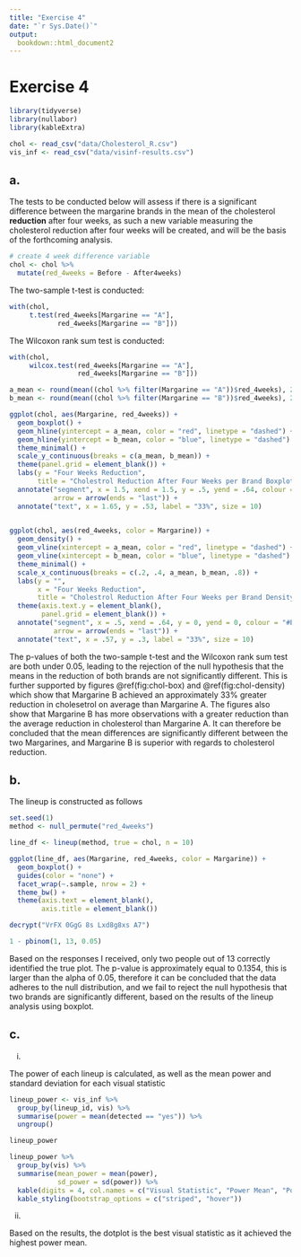 ```yaml
---
title: "Exercise 4"
date: "`r Sys.Date()`"
output: 
  bookdown::html_document2
---
```


# Exercise 4

```r
library(tidyverse)
library(nullabor)
library(kableExtra)
```

```r
chol <- read_csv("data/Cholesterol_R.csv")
vis_inf <- read_csv("data/visinf-results.csv")
```

## a.

The tests to be conducted below will assess if there is a significant difference between the margarine brands in the mean of the cholesterol **reduction** after four weeks, as such a new variable measuring the cholesterol reduction after four weeks will be created, and will be the basis of the forthcoming analysis.

```r
# create 4 week difference variable
chol <- chol %>% 
  mutate(red_4weeks = Before - After4weeks)
```


The two-sample t-test is conducted:

```r
with(chol,
     t.test(red_4weeks[Margarine == "A"],
            red_4weeks[Margarine == "B"]))
```

The Wilcoxon rank sum test is conducted:

```r
with(chol,
     wilcox.test(red_4weeks[Margarine == "A"],
                 red_4weeks[Margarine == "B"]))
```

```r
a_mean <- round(mean((chol %>% filter(Margarine == "A"))$red_4weeks), 2)
b_mean <- round(mean((chol %>% filter(Margarine == "B"))$red_4weeks), 2)

ggplot(chol, aes(Margarine, red_4weeks)) +
  geom_boxplot() +
  geom_hline(yintercept = a_mean, color = "red", linetype = "dashed") +
  geom_hline(yintercept = b_mean, color = "blue", linetype = "dashed") +
  theme_minimal() +
  scale_y_continuous(breaks = c(a_mean, b_mean)) +
  theme(panel.grid = element_blank()) +
  labs(y = "Four Weeks Reduction",
       title = "Cholestrol Reduction After Four Weeks per Brand Boxplot") +
  annotate("segment", x = 1.5, xend = 1.5, y = .5, yend = .64, colour = "#EC7014", size = 1,
           arrow = arrow(ends = "last")) +
  annotate("text", x = 1.65, y = .53, label = "33%", size = 10)
  
```



```r
ggplot(chol, aes(red_4weeks, color = Margarine)) +
  geom_density() +
  geom_vline(xintercept = a_mean, color = "red", linetype = "dashed") +
  geom_vline(xintercept = b_mean, color = "blue", linetype = "dashed") +
  theme_minimal() +
  scale_x_continuous(breaks = c(.2, .4, a_mean, b_mean, .8)) +
  labs(y = "",
       x = "Four Weeks Reduction",
       title = "Cholestrol Reduction After Four Weeks per Brand Density Plot") +
  theme(axis.text.y = element_blank(),
        panel.grid = element_blank()) +
  annotate("segment", x = .5, xend = .64, y = 0, yend = 0, colour = "#EC7014", size = 1,
           arrow = arrow(ends = "last")) +
  annotate("text", x = .57, y = .3, label = "33%", size = 10)
```

The p-values of both the two-sample t-test and the Wilcoxon rank sum test are both under 0.05, leading to the rejection of the null hypothesis that the means in the reduction of both brands are not significantly different. This is further supported by figures \@ref(fig:chol-box) and \@ref(fig:chol-density) which show that Margarine B achieved an approximately 33% greater reduction in cholesetrol on average than Margarine A. The figures also show that Margarine B has more observations with a greater reduction than the average reduction in cholesterol than Margarine A. It can therefore be concluded that the mean differences are significantly different between the two Margarines, and Margarine B is superior with regards to cholesterol reduction.


## b.

The lineup is constructed as follows

```r
set.seed(1)
method <- null_permute("red_4weeks")

line_df <- lineup(method, true = chol, n = 10)

ggplot(line_df, aes(Margarine, red_4weeks, color = Margarine)) +
  geom_boxplot() +
  guides(color = "none") +
  facet_wrap(~.sample, nrow = 2) +
  theme_bw() +
  theme(axis.text = element_blank(),
        axis.title = element_blank())

decrypt("VrFX 0GgG 8s Lxd8g8xs A7")
```


```r
1 - pbinom(1, 13, 0.05)
```


Based on the responses I received, only two people out of 13 correctly identified the true plot. The p-value is approximately equal to 0.1354, this is larger than the alpha of 0.05, therefore it can be concluded that the data adheres to the null distribution, and we fail to reject the null hypothesis that two brands are significantly different, based on the results of the lineup analysis using boxplot.


## c.

i.

The power of each lineup is calculated, as well as the mean power and standard deviation for each visual statistic

```r
lineup_power <- vis_inf %>%
  group_by(lineup_id, vis) %>%
  summarise(power = mean(detected == "yes")) %>% 
  ungroup()

lineup_power

lineup_power %>%
  group_by(vis) %>%
  summarise(mean_power = mean(power),
            sd_power = sd(power)) %>%
  kable(digits = 4, col.names = c("Visual Statistic", "Power Mean", "Power Standard Deviation")) %>%
  kable_styling(bootstrap_options = c("striped", "hover"))
```

ii. 

Based on the results, the dotplot is the best visual statistic as it achieved the highest power mean.
